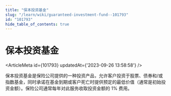 ```yaml
---
title: "保本投资基金"
slug: "/learn/wiki/guaranteed-investment-fund--101793"
id: "101793"
hide_table_of_contents: true
---
```



# 保本投资基金

<ArticleMeta id={101793} updatedAt={'2023-09-26 13:58:58'} />
<div className='border-solid border-b border-t-0 my-4 border-[var(--ifm-color-gray-300)]' />

保本投资基金是保险公司提供的一种投资产品，允许客户投资于股票、债券和/或指数基金，同时承诺在基金到期或客户死亡时提供预定的最低价值（通常是初始投资金额）。保险公司通常每年对此服务收取投资金额的 1% 费用。
